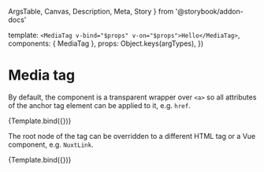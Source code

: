   ArgsTable,
  Canvas,
  Description,
  Meta,
  Story
} from '@storybook/addon-docs'


<Meta
  title="Components/Media tag"
  component={MediaTag}
/>

  template: `<MediaTag v-bind="$props" v-on="$props">Hello</MediaTag>`,
  components: { MediaTag },
  props: Object.keys(argTypes),
})

# Media tag

<Description of={MediaTag} />

<ArgsTable of={MediaTag} />

By default, the component is a transparent wrapper over `<a>` so all attributes
of the anchor tag element can be applied to it, e.g. `href`.

<Canvas>
  <Story
    name="Default"
    args={{
      href: 'https://example.com'
    }}
  >
    {Template.bind({})}
  </Story>
</Canvas>

The root node of the tag can be overridden to a different HTML tag or a Vue
component, e.g. `NuxtLink`.

<Canvas>
  <Story
    name="Custom node"
    args={{
      tag: 'NuxtLink',
      to: '/',
    }}
  >
    {Template.bind({})}
  </Story>
</Canvas>
